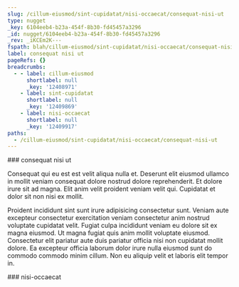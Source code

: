 ```yaml
---
slug: /cillum-eiusmod/sint-cupidatat/nisi-occaecat/consequat-nisi-ut
type: nugget
_key: 6104eeb4-b23a-454f-8b30-fd45457a3296
_id: nugget/6104eeb4-b23a-454f-8b30-fd45457a3296
_rev: _iKCEm2K---
fspath: blah/cillum-eiusmod/sint-cupidatat/nisi-occaecat/consequat-nisi-ut.md
label: consequat nisi ut
pageRefs: {}
breadcrumbs:
  - - label: cillum-eiusmod
      shortlabel: null
      _key: '12408971'
    - label: sint-cupidatat
      shortlabel: null
      _key: '12409869'
    - label: nisi-occaecat
      shortlabel: null
      _key: '12409917'
paths:
  - /cillum-eiusmod/sint-cupidatat/nisi-occaecat/consequat-nisi-ut
---
```


<NuggetArea>
<Nugget slug="/cillum-eiusmod/sint-cupidatat/nisi-occaecat/consequat-nisi-ut" type="nugget" _key="6104eeb4-b23a-454f-8b30-fd45457a3296" _id="nugget/6104eeb4-b23a-454f-8b30-fd45457a3296" _rev="_iKCEm2K---" fspath="blah/cillum-eiusmod/sint-cupidatat/nisi-occaecat/consequat-nisi-ut.md" label="consequat nisi ut" paths="/cillum-eiusmod/sint-cupidatat/nisi-occaecat/consequat-nisi-ut">
<NuggetBody>
### consequat nisi ut

Consequat qui eu est est velit aliqua nulla et. Deserunt elit eiusmod ullamco in mollit veniam consequat dolore nostrud dolore reprehenderit. Et dolore irure sit ad magna. Elit anim velit proident veniam velit qui. Cupidatat et dolor sit non nisi ex mollit.

Proident incididunt sint sunt irure adipisicing consectetur sunt. Veniam aute excepteur consectetur exercitation veniam consectetur anim nostrud voluptate cupidatat velit. Fugiat culpa incididunt veniam eu dolore sit ex magna eiusmod. Ut magna fugiat quis anim mollit voluptate eiusmod. Consectetur elit pariatur aute duis pariatur officia nisi non cupidatat mollit dolore. Ea excepteur officia laborum dolor irure nulla eiusmod sunt do commodo commodo minim cillum. Non eu aliquip velit et laboris elit tempor in.

</NuggetBody>
<Breadcrumbs>
<Crumbs>
<Crumb _key="12408971" label="cillum-eiusmod" /><Crumb _key="12409869" label="sint-cupidatat" /><Crumb _key="12409917" label="nisi-occaecat" />
</Crumbs>
</Breadcrumbs>
</Nugget>

<NuggetsInbound>
</NuggetsInbound>
<NuggetsOutbound>
</NuggetsOutbound>
</NuggetArea>
<PassagesInbound>
<Passage direction="inbound" type="passage" _key="12409917" _id="passage/12409917" _rev="_iKCEm2G---" label="nisi-occaecat" passage="nisi-occaecat" fspath="blah/cillum-eiusmod/sint-cupidatat/nisi-occaecat" paths="/cillum-eiusmod/sint-cupidatat/nisi-occaecat" slug="/cillum-eiusmod/sint-cupidatat/nisi-occaecat">
<NuggetBody>
### nisi-occaecat

</NuggetBody>
<Breadcrumbs>
<Crumbs>
<Crumb _key="12408971" label="cillum-eiusmod" /><Crumb _key="12409869" label="sint-cupidatat" />
</Crumbs>
</Breadcrumbs>
</Passage>

</PassagesInbound>
<PassagesOutbound>
</PassagesOutbound>